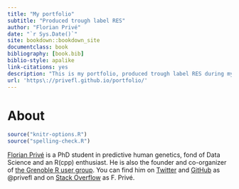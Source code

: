 ```yaml
--- 
title: "My portfolio"
subtitle: "Produced trough label RES"
author: "Florian Privé"
date: "`r Sys.Date()`"
site: bookdown::bookdown_site
documentclass: book
bibliography: [book.bib]
biblio-style: apalike
link-citations: yes
description: "This is my portfolio, produced trough label RES during my thesis."
url: 'https\://privefl.github.io/portfolio/'
---
```



# About {-}

```r
source("knitr-options.R")
source("spelling-check.R")
```

[Florian Privé](https://privefl.github.io/) is a PhD student in predictive human genetics, fond of Data Science and an R(cpp) enthusiast. He is also the founder and co-organizer of [the Grenoble R user group](https://r-in-grenoble.github.io/). You can find him on [Twitter](https://twitter.com/privefl) and [GitHub](https://github.com/privefl) as \@privefl and on [Stack Overflow](https://stackoverflow.com/users/6103040/f-priv%c3%a9) as F. Privé.

